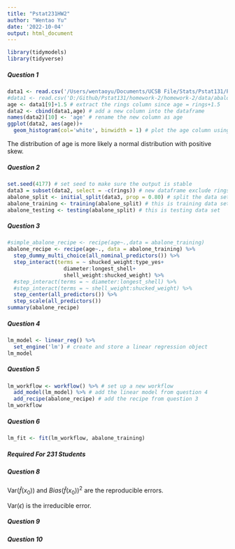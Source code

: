 ```yaml
---
title: "Pstat231HW2"
author: "Wentao Yu"
date: '2022-10-04'
output: html_document
---
```

```r
library(tidymodels)
library(tidyverse)
```

##### Question 1
```r
data1 <- read.csv('/Users/wentaoyu/Documents/UCSB File/Stats/Pstat131/Pstat131/homework-2/homework-2/data/abalone.csv') # import dataset
#data1 <- read.csv('D:/Github/Pstat131/homework-2/homework-2/data/abalone.csv')
age <- data1[9]+1.5 # extract the rings column since age = rings+1.5
data2 <- cbind(data1,age) # add a new column into the dataframe
names(data2)[10] <- 'age' # rename the new column as age
ggplot(data2, aes(age))+
  geom_histogram(col='white', binwidth = 1) # plot the age column using histogram to make it access.
```
The distribution of age is more likely a normal distribution with positive skew.

##### Question 2
```r
set.seed(4177) # set seed to make sure the output is stable
data3 = subset(data2, select = -c(rings)) # new dataframe exclude rings
abalone_split <- initial_split(data3, prop = 0.80) # split the data set, then what is the appropriate percentage, may need a new data set since we cannot include rings and age????
abalone_training <- training(abalone_split) # this is training data set
abalone_testing <- testing(abalone_split) # this is testing data set
```

##### Question 3
```r
#simple_abalone_recipe <- recipe(age~.,data = abalone_training)
abalone_recipe <- recipe(age~., data = abalone_training) %>%
  step_dummy_multi_choice(all_nominal_predictors()) %>%
  step_interact(terms = ~ shucked_weight:type_yes+
                  diameter:longest_shell+
                  shell_weight:shucked_weight) %>%
  #step_interact(terms = ~ diameter:longest_shell) %>% 
  #step_interact(terms = ~ shell_weight:shucked_weight) %>%
  step_center(all_predictors()) %>%
  step_scale(all_predictors())
summary(abalone_recipe)
```

##### Question 4
```r
lm_model <- linear_reg() %>%
  set_engine('lm') # create and store a linear regression object
lm_model
```

##### Question 5
```r
lm_workflow <- workflow() %>% # set up a new workflow
  add_model(lm_model) %>% # add the linear model from question 4
  add_recipe(abalone_recipe) # add the recipe from question 3
lm_workflow
```

##### Question 6
```r
lm_fit <- fit(lm_workflow, abalone_training)
```

##### Required For 231 Students
##### Question 8
Var($\hat{f}(x_0)$) and $Bias(\hat{f}(x_0))^2$ are the reproducible errors.

Var($\epsilon$) is the irreducible error. 

##### Question 9


##### Question 10









